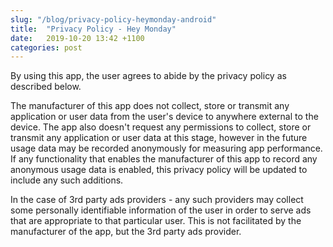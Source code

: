 ```yaml
---
slug: "/blog/privacy-policy-heymonday-android"
title:  "Privacy Policy - Hey Monday"
date:   2019-10-20 13:42 +1100
categories: post
---
```


By using  this app, the user agrees to abide by the privacy policy as described below.

The manufacturer of this app does not collect, store or transmit any application or user data from the user's device to anywhere external to the device. The app also doesn't request any permissions to collect, store or transmit any application or user data at this stage, however in the future usage data may be recorded anonymously for measuring app performance. If any functionality that enables the manufacturer of this app to record any anonymous usage data is enabled, this privacy policy will be updated to include any such additions.

In the case of 3rd party ads providers - any such providers may collect some personally identifiable information of the user in order to serve ads that are appropriate to that particular user. This is not facilitated by the manufacturer of the app, but the 3rd party ads provider.
